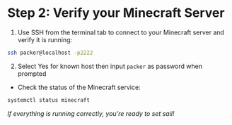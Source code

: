 # Step 2: Verify your Minecraft Server
1. Use SSH from the terminal tab to connect to your Minecraft server and verify it is running:

```bash
ssh packer@localhost -p2222 
``` 
2. Select Yes for known host then input `packer` as password when prompted

* Check the status of the Minecraft service:

```bash
systemctl status minecraft
```
*_If everything is running correctly, you’re ready to set sail_!*